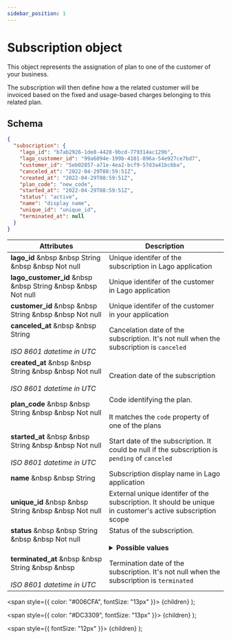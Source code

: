 ```yaml
---
sidebar_position: 1
---
```



# Subscription object

This object represents the assignation of plan to one of the customer of your business.

The subscription will then define how a the related customer will be invoiced based on the fixed and usage-based charges belonging to this related plan.

## Schema
```json
{
  "subscription": {
    "lago_id": "b7ab2926-1de8-4428-9bcd-779314ac129b",
    "lago_customer_id": "99a6094e-199b-4101-896a-54e927ce7bd7",
    "customer_id": "5eb02857-a71e-4ea2-bcf9-57d3a41bc6ba",
    "canceled_at": "2022-04-29T08:59:51Z",
    "created_at": "2022-04-29T08:59:51Z",
    "plan_code": "new_code",
    "started_at": "2022-04-29T08:59:51Z",
    "status": "active",
    "name": "display name",
    "unique_id": "unique_id",
    "terminated_at": null
  }
}
```

| Attributes | Description |
| -----------| ----------- |
| **lago_id** &nbsp &nbsp <Type>String</Type> &nbsp &nbsp <NotNullable>Not null</NotNullable> | Unique identifer of the subscription in Lago application |
| **lago_customer_id** &nbsp &nbsp <Type>String</Type> &nbsp &nbsp <NotNullable>Not null</NotNullable> | Unique identifer of the customer in Lago application |
| **customer_id** &nbsp &nbsp <Type>String</Type> &nbsp &nbsp <NotNullable>Not null</NotNullable> | Unique identifer of the customer in your application |
| **canceled_at** &nbsp &nbsp <Type>String</Type><br></br><Comment>*ISO 8601 datetime in UTC*</Comment> | Cancelation date of the subscription. It's not null when the subscription is `canceled` |
| **created_at** &nbsp &nbsp <Type>String</Type> &nbsp &nbsp <NotNullable>Not null</NotNullable><br></br><Comment>*ISO 8601 datetime  in UTC*</Comment> | Creation date of the subscription |
| **plan_code** &nbsp &nbsp <Type>String</Type> &nbsp &nbsp <NotNullable>Not null</NotNullable><br></br> | Code identifying the plan.<br></br>It matches the `code` property of one of the plans |
| **started_at** &nbsp &nbsp <Type>String</Type> &nbsp &nbsp <NotNullable>Not null</NotNullable><br></br><Comment>*ISO 8601 datetime in UTC*</Comment> | Start date of the subscription. It could be null if the subscription is `pending` of `canceled` |
| **name** &nbsp &nbsp <Type>String</Type> | Subscription display name in Lago application |
| **unique_id** &nbsp &nbsp <Type>String</Type> &nbsp &nbsp <NotNullable>Not null</NotNullable> | External unique identifer of the subscription. It should be unique in customer's active subscription scope |
| **status** &nbsp &nbsp <Type>String</Type> &nbsp &nbsp <NotNullable>Not null</NotNullable><br></br> | Status of the subscription. <br></br> <details><summary>**Possible values**</summary><div>- `pending`: a previous subscription has been downgraded, the current one is waiting for its automatic activation at the end of the billing period.<br></br>- `active`: the subscription is currently applied to the customer.<br></br>- `terminated`: the subscription is not active anymore<br></br>- `canceled`: the subscription has been stopped before its activation. It could happen when two consecutive downgrade have been applied to a customer or when a subscription with a pending one is terminaded.<div></div></div></details> |
| **terminated_at** &nbsp &nbsp <Type>String</Type> &nbsp &nbsp <br></br><Comment>*ISO 8601 datetime in UTC*</Comment> | Termination date of the subscription. It's not null when the subscription is `terminated` |



  <span
    style={{
      color: "#006CFA",
      fontSize: "13px"
    }}>
    {children}
  </span>
);

  <span
    style={{
      color: "#DC3309",
      fontSize: "13px"
    }}>
    {children}
  </span>
);

  <span
    style={{
      fontSize: "12px"
    }}>
    {children}
  </span>
);
